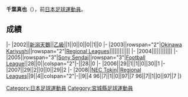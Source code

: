 {{unreferenced|time=2013-07-17T23:25:56+00:00}}
{{Infobox football biography
|name=千葉真也
|image=
|fullname=千葉真也
|birth_date={{Birth date and age|1983|5|3}}
|cityofbirth=[[宮城縣|宮城縣]]
|countryofbirth=[[日本|日本]]
|position=[[中场|中场]]
|currentclub=
|years=2002<br/>2003-2004<br/>2005-2007<br/>2008
|clubs=[[新潟天鵝|新潟天鵝]]<br/>[[Okinawa_Kariyushi|Okinawa Kariyushi]]<br/>[[Sony_Sendai_FC|Sony Sendai]]<br/>[[NEC_Tokin_FC|NEC Tokin]]
|caps(goals)=
|nationalyears=
|nationalteam=
|nationalcaps(goals)=
}}
'''千葉真也'''（{{Bd|1983年|5月3日||}}），前[[日本|日本]][[足球|足球]][[運動員|運動員]]。

==成績==
{{Football player club statistics 1|YNN}}
{{Football player club statistics 2|JPN|YNN}}
|-
|2002||[[新潟天鵝|新潟天鵝]]||[[日本職業足球乙級聯賽|乙級]]||1||0||0||0||1||0
|-
|2003||rowspan="2"|[[Okinawa_Kariyushi|Okinawa Kariyushi]]||rowspan="2"|[[Japanese_Regional_Leagues|Regional Leagues]]||||||||||||
|-
|2004||||||||||||
|-
|2005||rowspan="3"|[[Sony_Sendai_FC|Sony Sendai]]||rowspan="3"|[[Japan_Football_League|Football League]]||28||0||colspan="2"|-||28||0
|-
|2006||29||1||1||0||30||1
|-
|2007||29||2||0||0||29||2
|-
|2008||[[NEC_Tokin_FC|NEC Tokin]]||[[Japanese_Regional_Leagues|Regional Leagues]]||9||4||colspan="2"|-||9||4
{{Football player club statistics 3|1|JPN}}96||7||1||0||97||7
{{Football player club statistics 5}}96||7||1||0||97||7
|}

{{Japan-sport-bio-stub}}
{{Soccer-player-stub}}
[[Category:日本足球運動員|Category:日本足球運動員]]
[[Category:宮城縣足球運動員|Category:宮城縣足球運動員]]
